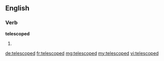 ==English==

===Verb===
'''telescoped'''

# {{past of|telescope}}

[[de:telescoped]]
[[fr:telescoped]]
[[mg:telescoped]]
[[my:telescoped]]
[[vi:telescoped]]